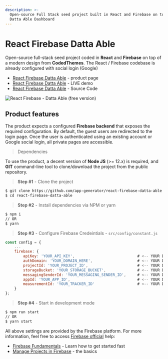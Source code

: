 ```yaml
---
description: >-
  Open-source Full Stack seed project built in React and Firebase on top of
  Datta Able Dashboard
---
```


# React Firebase Datta Able

Open-source full-stack seed project coded in **React** and **Firebase** on top of a modern design from **CodedThemes**. The React / Firebase codebase is already configured with social login (Google)

- [React Firebase Datta Able](https://appseed.us/product/react-firebase-datta-able) - product page
- [React Firebase Datta Able](https://react-firebase-datta-able.appseed-srv1.com/) - LIVE demo
- [React Firebase Datta Able](https://github.com/app-generator/react-firebase-datta-able) - Source Code

![React Firebase  - Datta Able (free version)](../../../static/assets/react-firebase-datta-app-view.jpg)

## Product features

The product expects a configured **Firebase backend** that exposes the required configuration. By default, the guest users are redirected to the login page. Once the user is authenticated using an existing account or Google social login, all private pages are accessible.

> Dependencies

To use the product, a decent version of **Node JS** (>= 12.x) is required, and **GIT** command-line tool to clone/download the project from the public repository.

> **Step #1** - Clone the project

```bash
$ git clone https://github.com/app-generator/react-firebase-datta-able.git
$ cd react-firebase-datta-able
```

> **Step #2** - Install dependencies via NPM or yarn

```bash
$ npm i
// OR
$ yarn
```

> **Step #3** - Configure Firebase Credeintials - `src/config/constant.js`

```javascript
const config = {
    ...
    firebase: {
        apiKey: 'YOUR_API_KEY',                            # <-- YOUR DATA HERE
        authDomain: 'YOUR_DOMAIN_HERE',                    # <-- YOUR DATA HERE
        projectId: 'YOUR_PROJECT_ID',                      # <-- YOUR DATA HERE
        storageBucket: 'YOUR_STORAGE_BUCKET',              # <-- YOUR DATA HERE
        messagingSenderId: 'YOUR_MESSAGING_SENDER_ID',     # <-- YOUR DATA HERE
        appId: 'YOUR_APP_ID',                              # <-- YOUR DATA HERE
        measurementId: 'YOUR_TRACKER_ID'                   # <-- YOUR DATA HERE
    }
};
```

> **Step #4** - Start in development mode

```bash
$ npm run start
// OR
$ yarn start
```

All above settings are provided by the Firebase platform. For more information, feel free to access [Firebase official](https://firebase.google.com/docs) help:

- [Firebase Fundamentals](https://firebase.google.com/docs/guides) - Learn how to get started fast
- [Manage Projects in Firebase](https://firebase.google.com/docs/projects/learn-more) - the basics
